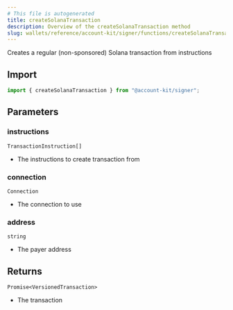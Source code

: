 ```yaml
---
# This file is autogenerated
title: createSolanaTransaction
description: Overview of the createSolanaTransaction method
slug: wallets/reference/account-kit/signer/functions/createSolanaTransaction
---
```


Creates a regular (non-sponsored) Solana transaction from instructions

## Import

```ts
import { createSolanaTransaction } from "@account-kit/signer";
```

## Parameters

### instructions

`TransactionInstruction[]`

- The instructions to create transaction from

### connection

`Connection`

- The connection to use

### address

`string`

- The payer address

## Returns

`Promise<VersionedTransaction>`

- The transaction
